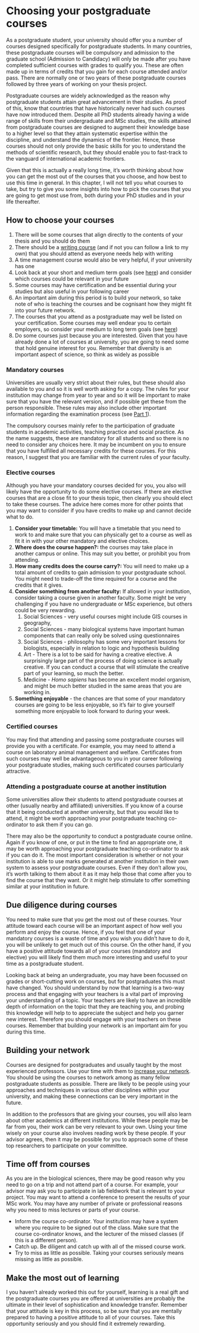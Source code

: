 # Choosing your postgraduate courses

As a postgraduate student, your university should offer you a number of courses designed specifically for postgraduate students. In many countries, these postgraduate courses will be compulsory and admission to the graduate school (Admission to Candidacy) will only be made after you have completed sufficient courses with grades to qualify you. These are often made up in terms of credits that you gain for each course attended and/or pass. There are normally one or two years of these postgraduate courses followed by three years of working on your thesis project. 

Postgraduate courses are widely acknowledged as the reason why postgraduate students attain great advancement in their studies. As proof of this, know that countries that have historically never had such courses have now introduced them. Despite all PhD students already having a wide range of skills from their undergraduate and MSc studies, the skills attained from postgraduate courses are designed to augment their knowledge base to a higher level so that they attain systematic expertise within the discipline, and understand the dynamics of the frontier. Hence, these courses should not only provide the basic skills for you to understand the methods of scientific research, but they should enable you to fast-track to the vanguard of international academic frontiers. 

Given that this is actually a really long time, it's worth thinking about how you can get the most out of the courses that you choose, and how best to use this time in general. In this chapter, I will not tell you what courses to take, but try to give you some insights into how to pick the courses that you are going to get most use from, both during your PhD studies and in your life thereafter. 


## How to choose your courses

1. There will be some courses that align directly to the contents of your thesis and you should do them
1. There should be a [writing course](https://johnmeasey.github.io/Thesis-Writing-Guide/) (and if not you can follow a link to my own) that you should attend as everyone needs help with writing
1. A time management course would also be very helpful, if your university has one
1. Look back at your short and medium term goals (see [here](#Plan)) and consider which courses could be relevant in your future
1. Some courses may have certification and be essential during your studies but also useful in your following career
1. An important aim during this period is to build your network, so take note of who is teaching the courses and be cognisant how they might fit into your future network. 
1. The courses that you attend as a postgraduate may well be listed on your certification. Some courses may well endear you to certain employers, so consider your medium to long term goals (see [here](#Plan)) 
1. Do some courses just because you are interested. Given that you have already done a lot of courses at university, you are going to need some that hold genuine interest for you. Remember that diversity is an important aspect of science, so think as widely as possible

### Mandatory courses

Universities are usually very strict about their rules, but these should also available to you and so it is well worth asking for a copy. The rules for your institution may change from year to year and so it will be important to make sure that you have the relevant version, and if possible get these from the person responsible. These rules may also include other important information regarding the examination process (see [Part 1](#criteria)).

The compulsory courses mainly refer to the participation of graduate students in academic activities, teaching practice and social practice. As the name suggests, these are mandatory for all students and so there is no need to consider any choices here. It may be incumbent on you to ensure that you have fulfilled all necessary credits for these courses. For this reason, I suggest that you are familiar with the current rules of your faculty. 


### Elective courses

Although you have your mandatory courses decided for you, you also will likely have the opportunity to do some elective courses. If there are elective courses that are a close fit to your thesis topic, then clearly you should elect to take these courses. The advice here comes more for other points that you may want to consider if you have credits to make up and cannot decide what to do.

1. **Consider your timetable:** You will have a timetable that you need to work to and make sure that you can physically get to a course as well as fit it in with your other mandatory and elective choices.
1. **Where does the course happen?:** the courses may take place in another campus or online. This may suit you better, or prohibit you from attending.
1. **How many credits does the course carry?:** You will need to make up a total amount of credits to gain admission to your postgraduate school. You might need to trade-off the time required for a course and the credits that it gives.
1. **Consider something from another faculty:** If allowed in your institution, consider taking a course given in another faculty. Some might be very challenging if you have no undergraduate or MSc experience, but others could be very rewarding. 
    1. Social Sciences - very useful courses might include GIS courses in geography, 
    1. Social Sciences - many biological systems have important human components that can really only be solved using questionnaires
    1. Social Sciences - philosophy has some very important lessons for biologists, especially in relation to logic and hypothesis building
    1. Art - There is a lot to be said for having a creative elective. A surprisingly large part of the process of doing science is actually creative. If you can conduct a course that will stimulate the creative part of your learning, so much the better. 
    1. Medicine - _Homo sapiens_ has become an excellent model organism, and might be much better studied in the same areas that you are working in. 
1. **Something enjoyable** - the chances are that some of your mandatory courses are going to be less enjoyable, so it's fair to give yourself something more enjoyable to look forward to during your week. 


### Certified courses

You may find that attending and passing some postgraduate courses will provide you with a certificate. For example, you may need to attend a course on laboratory animal management and welfare. Certificates from such courses may well be advantageous to you in your career following your postgraduate studies, making such certificated courses particularly attractive.


### Attending a postgraduate course at another institution

Some universities allow their students to attend postgraduate courses at other (usually nearby and affiliated) universities. If you know of a course that it being conducted at another university, but that you would like to attend, it might be worth approaching your postgraduate teaching co-ordinator to ask them if you can go.

There may also be the opportunity to conduct a postgraduate course online. Again if you know of one, or put in the time to find an appropriate one, it may be worth approaching your postgraduate teaching co-ordinator to ask if you can do it. 
The most important consideration is whether or not your institution is able to use marks generated at another institution in their own system to assess your postgraduate courses. Even if they don't allow you, it's worth talking to them about it as it may help those that come after you to find the course that they want. Or it might help stimulate to offer something similar at your institution in future.

## Due diligence during courses

You need to make sure that you get the most out of these courses. Your attitude toward each course will be an important aspect of how well you perform and enjoy the course. Hence, if you feel that one of your mandatory courses is a waste of time and you wish you didn't have to do it, you will be unlikely to get much out of this course. On the other hand, if you have a positive attitude towards all of your courses (mandatory and elective) you will likely find them much more interesting and useful to your time as a postgraduate student.

Looking back at being an undergraduate, you may have been focussed on grades or short-cutting work on courses, but for postgraduates this must have changed. You should understand by now that learning is a two-way process and that engaging with your teachers is a vital part of improving your understanding of a topic. Your teachers are likely to have an incredible depth of information on the topic that they are teaching you, and probing this knowledge will help to to appreciate the subject and help you garner new interest. Therefore you should engage with your teachers on these courses. Remember that building your network is an important aim for you during this time.


## Building your network

Courses are designed for postgraduates and usually taught by the most experienced professors. Use your time with them to [increase your network](https://howtopublishscience.org/advisorless.html#networks). You should be using the courses to network among as many fellow postgraduate students as possible. There are likely to be people using your approaches and techniques in various other disciplines within your university, and making these connections can be very important in the future.

In addition to the professors that are giving your courses, you will also learn about other academics at different institutions. While these people may be far from you, their work can be very relevant to your own. Using your time wisely on your course also involves reading work by these people. If your advisor agrees, then it may be possible for you to approach some of these top researchers to participate on your committee. 


## Time off from courses

As you are in the biological sciences, there may be good reason why you need to go on a trip and not attend part of a course. For example, your advisor may ask you to participate in lab fieldwork that is relevant to your project. You may want to attend a conference to present the results of your MSc work. You may have any number of private or professional reasons why you need to miss lectures or parts of your course.

 - Inform the course co-ordinator. Your institution may have a system where you require to be signed out of the class. Make sure that the course co-ordinator knows, and the lecturer of the missed classes (if this is a different person).
 - Catch up. Be diligent and catch up with all of the missed course work. 
 - Try to miss as little as possible. Taking your courses seriously means missing as little as possible. 

## Make the most out of learning

I you haven't already worked this out for yourself, learning is a real gift and the postgraduate courses you are offered at universities are probably the ultimate in their level of sophistication and knowledge transfer. Remember that your attitude is key in this process, so be sure that you are mentally prepared to having a positive attitude to all of your courses. Take this opportunity seriously and you should find it extremely rewarding. 
